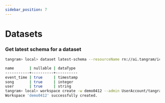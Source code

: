 ```yaml
---
sidebar_position: 7
---
```


# Datasets

### Get latest schema for a dataset
```bash
tangram> local> dataset latest-schema --resourceName rn://ai.tangram/iceberg/Table/demo/test/click_logs

name       | nullable | dataType 
-----------+----------+----------
event_time | true     | timestamp
song       | true     | integer  
user       | true     | string   
tangram> local> workspace create -w demo0412 --admin UserAccount/tangram
Workspace 'demo0412' successfully created.
```